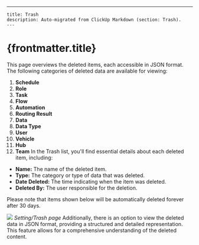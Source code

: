 ---
    title: Trash
    description: Auto-migrated from ClickUp Markdown (section: Trash).
    ---

# {frontmatter.title}

This page overviews the deleted items, each accessible in JSON format. The following categories of deleted data are available for viewing:
1. **Schedule**
2. **Role**
3. **Task**
4. **Flow**
5. **Automation**
6. **Routing Result**
7. **Data**
8. **Data Type**
9. **User**
10. **Vehicle**
11. **Hub**
12. **Team**
In the Trash list, you'll find essential details about each deleted item, including:
*   **Name:** The name of the deleted item.
*   **Type:** The category or type of data that was deleted.
*   **Date Deleted:** The time indicating when the item was deleted.
*   **Deleted By:** The user responsible for the deletion.

Please note that items shown below will be automatically deleted forever after 30 days.

![](https://t3837933.p.clickup-attachments.com/t3837933/d0463109-8e3e-48d0-b9b2-f27f48f09cbe/image.png)
_Setting/Trash page_
Additionally, there is an option to view the deleted data in JSON format, providing a structured and detailed representation. This feature allows for a comprehensive understanding of the deleted content.
